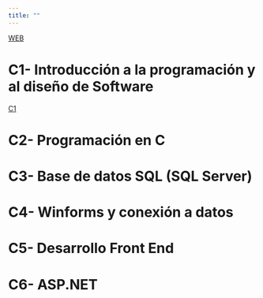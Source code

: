 ```yaml
---
title: ""
---
```

[WEB](http://cursoformacion.vegalia.com/)

# C1- Introducción a la programación y al diseño de Software
[C1](./files/C1/C1-Introducci%C3%B3n-a-la-programaci%C3%B3n-y-al-dise%C3%B1o-de-Software.qmd)

# C2- Programación en C#

# C3- Base de datos SQL (SQL Server)

# C4- Winforms y conexión a datos

# C5- Desarrollo Front End

# C6- ASP.NET